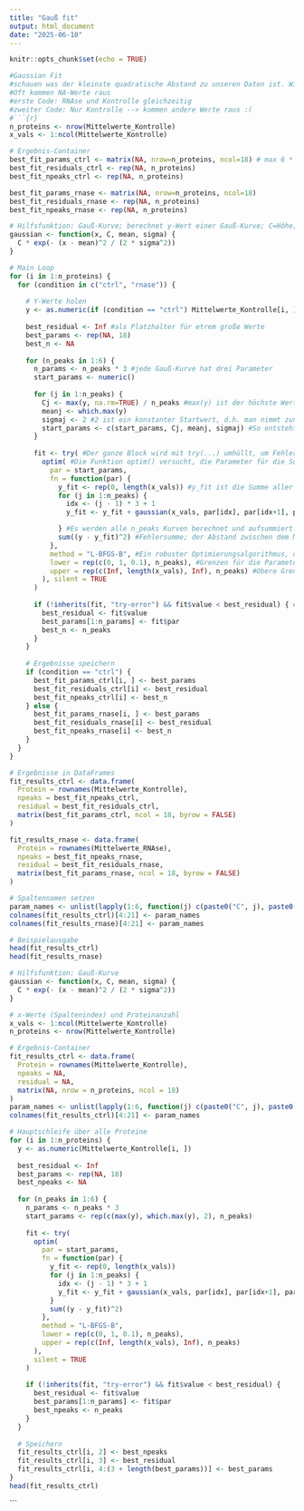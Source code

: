 ```yaml
---
title: "Gauß fit"
output: html_document
date: "2025-06-10"
---
```


```r
knitr::opts_chunk$set(echo = TRUE)
```

```r
#Gaussian Fit
#schauen was der kleinste quadratische Abstand zu unseren Daten ist. Wie viele Gauß-Kurven am besten.
#Oft kommen NA-Werte raus
#erste Code: RNAse und Kontrolle gleichzeitig
#zweiter Code: Nur Kontrolle --> kommen andere Werte raus :(
#```{r}
n_proteins <- nrow(Mittelwerte_Kontrolle)
x_vals <- 1:ncol(Mittelwerte_Kontrolle)

# Ergebnis-Container
best_fit_params_ctrl <- matrix(NA, nrow=n_proteins, ncol=18) # max 6 * (C, mean, sigma)
best_fit_residuals_ctrl <- rep(NA, n_proteins)
best_fit_npeaks_ctrl <- rep(NA, n_proteins)

best_fit_params_rnase <- matrix(NA, nrow=n_proteins, ncol=18)
best_fit_residuals_rnase <- rep(NA, n_proteins)
best_fit_npeaks_rnase <- rep(NA, n_proteins)

# Hilfsfunktion: Gauß-Kurve; berechnet y-Wert einer Gauß-Kurve; C=Höhe; mean = Zentrum des Peaks; sigma = Breite
gaussian <- function(x, C, mean, sigma) {
  C * exp(- (x - mean)^2 / (2 * sigma^2))
}

# Main Loop
for (i in 1:n_proteins) {
  for (condition in c("ctrl", "rnase")) {
    
    # Y-Werte holen
    y <- as.numeric(if (condition == "ctrl") Mittelwerte_Kontrolle[i, ] else Mittelwerte_RNAse[i, ])
    
    best_residual <- Inf #als Platzhalter für etrem große Werte
    best_params <- rep(NA, 18)
    best_n <- NA
    
    for (n_peaks in 1:6) {
      n_params <- n_peaks * 3 #jede Gauß-Kurve hat drei Parameter
      start_params <- numeric()
      
      for (j in 1:n_peaks) {
        Cj <- max(y, na.rm=TRUE) / n_peaks #max(y) ist der höchste Wert im Proteinprofil → stellt die maximale Intensität dar.Die Division durch n_peaks verteilt diese Gesamtintensität gleichmäßig auf alle Peaks.!Das ist ein Startwert, nicht das endgültige Ergebnis – die Optimierung sucht später bessere Werte.!
        meanj <- which.max(y)
        sigmaj <- 2 #2 ist ein konstanter Startwert, d.h. man nimmt zunächst an, dass der Peak eine gewisse Breite hat.Auch dieser Wert wird später durch das Fit-Verfahren optimiert.
        start_params <- c(start_params, Cj, meanj, sigmaj) #So entsteht ein vollständiger Parametervektor mit Länge n_peaks × 3, der dann in optim() als Startwert dient.
      }
      
      fit <- try( #Der ganze Block wird mit try(...) umhüllt, um Fehler bei der Optimierung (z. B. wegen schlechter Startwerte) abzufangen. Wenn ein Fehler passiert, wird kein Abbruch erzeugt, sondern einfach fit als Fehlerobjekt gespeichert (silent = TRUE).
        optim( #Die Funktion optim() versucht, die Parameter für die Summe der Gauß-Kurven so zu optimieren, dass die Differenz zur gemessenen Kurve minimal ist.
          par = start_params,
          fn = function(par) {
            y_fit <- rep(0, length(x_vals)) #y_fit ist die Summe aller Gauß-Kurven, die aktuell mit den Parametern par berechnet werden.
            for (j in 1:n_peaks) {
              idx <- (j - 1) * 3 + 1
              y_fit <- y_fit + gaussian(x_vals, par[idx], par[idx+1], par[idx+2]) #Die Parameter im Vektor par sind in Blöcken von 3 hintereinander gespeichert. gaussian(x_vals, C, mean, sigma) berechnet eine Gauß-Kurve.

            } #Es werden alle n_peaks Kurven berechnet und aufsummiert.
            sum((y - y_fit)^2) #Fehlersumme; der Abstand zwischen dem Modell (y_fit) und den echten Daten (y)
          },
          method = "L-BFGS-B", #Ein robuster Optimierungsalgorithmus, der Grenzen (Bounds) erlaubt.
          lower = rep(c(0, 1, 0.1), n_peaks), #Grenzen für die Parameter (je Kurve):C ≥ 0 → Amplitude darf nicht negativ sein.mean ≥ 1 → Muss innerhalb der x-Werte liegen.sigma ≥ 0.1 → Verhindert zu enge, instabile Peaks.
          upper = rep(c(Inf, length(x_vals), Inf), n_peaks) #Obere Grenzen:C darf beliebig groß werden.mean darf maximal die letzte x-Position sein.sigma ist unbegrenzt.
        ), silent = TRUE
      )
      
      if (!inherits(fit, "try-error") && fit$value < best_residual) { #Prüft, ob bei der Optimierung kein Fehler aufgetreten ist.→ try() gibt ein spezielles Objekt vom Typ "try-error" zurück, wenn etwas schiefläuft.→ Mit !inherits(...) wird sichergestellt, dass der Fit gültig ist.
        best_residual <- fit$value
        best_params[1:n_params] <- fit$par
        best_n <- n_peaks
      }
    }
    
    # Ergebnisse speichern
    if (condition == "ctrl") {
      best_fit_params_ctrl[i, ] <- best_params
      best_fit_residuals_ctrl[i] <- best_residual
      best_fit_npeaks_ctrl[i] <- best_n
    } else {
      best_fit_params_rnase[i, ] <- best_params
      best_fit_residuals_rnase[i] <- best_residual
      best_fit_npeaks_rnase[i] <- best_n
    }
  }
}

# Ergebnisse in DataFrames
fit_results_ctrl <- data.frame(
  Protein = rownames(Mittelwerte_Kontrolle),
  npeaks = best_fit_npeaks_ctrl,
  residual = best_fit_residuals_ctrl,
  matrix(best_fit_params_ctrl, ncol = 18, byrow = FALSE)
)

fit_results_rnase <- data.frame(
  Protein = rownames(Mittelwerte_RNAse),
  npeaks = best_fit_npeaks_rnase,
  residual = best_fit_residuals_rnase,
  matrix(best_fit_params_rnase, ncol = 18, byrow = FALSE)
)

# Spaltennamen setzen
param_names <- unlist(lapply(1:6, function(j) c(paste0("C", j), paste0("mean", j), paste0("sigma", j))))
colnames(fit_results_ctrl)[4:21] <- param_names
colnames(fit_results_rnase)[4:21] <- param_names

# Beispielausgabe
head(fit_results_ctrl)
head(fit_results_rnase)
```


```r
# Hilfsfunktion: Gauß-Kurve
gaussian <- function(x, C, mean, sigma) {
  C * exp(- (x - mean)^2 / (2 * sigma^2))
}

# x-Werte (Spaltenindex) und Proteinanzahl
x_vals <- 1:ncol(Mittelwerte_Kontrolle)
n_proteins <- nrow(Mittelwerte_Kontrolle)

# Ergebnis-Container
fit_results_ctrl <- data.frame(
  Protein = rownames(Mittelwerte_Kontrolle),
  npeaks = NA,
  residual = NA,
  matrix(NA, nrow = n_proteins, ncol = 18)
)
param_names <- unlist(lapply(1:6, function(j) c(paste0("C", j), paste0("mean", j), paste0("sigma", j))))
colnames(fit_results_ctrl)[4:21] <- param_names

# Hauptschleife über alle Proteine
for (i in 1:n_proteins) {
  y <- as.numeric(Mittelwerte_Kontrolle[i, ])
  
  best_residual <- Inf
  best_params <- rep(NA, 18)
  best_npeaks <- NA
  
  for (n_peaks in 1:6) {
    n_params <- n_peaks * 3
    start_params <- rep(c(max(y), which.max(y), 2), n_peaks)
    
    fit <- try(
      optim(
        par = start_params,
        fn = function(par) {
          y_fit <- rep(0, length(x_vals))
          for (j in 1:n_peaks) {
            idx <- (j - 1) * 3 + 1
            y_fit <- y_fit + gaussian(x_vals, par[idx], par[idx+1], par[idx+2])
          }
          sum((y - y_fit)^2)
        },
        method = "L-BFGS-B",
        lower = rep(c(0, 1, 0.1), n_peaks),
        upper = rep(c(Inf, length(x_vals), Inf), n_peaks)
      ),
      silent = TRUE
    )
    
    if (!inherits(fit, "try-error") && fit$value < best_residual) {
      best_residual <- fit$value
      best_params[1:n_params] <- fit$par
      best_npeaks <- n_peaks
    }
  }
  
  # Speichern
  fit_results_ctrl[i, 2] <- best_npeaks
  fit_results_ctrl[i, 3] <- best_residual
  fit_results_ctrl[i, 4:(3 + length(best_params))] <- best_params
}
head(fit_results_ctrl)
```

```

